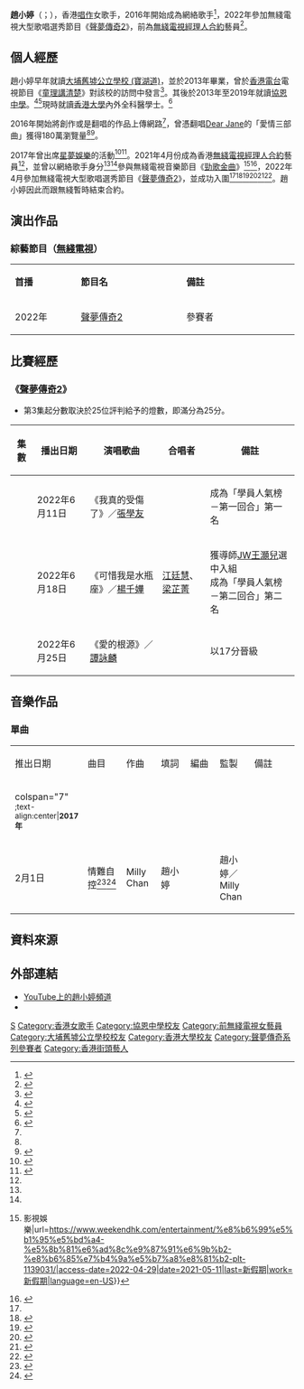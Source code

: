 {{藝人
| name = 趙小婷
| 英文名 = Pamela Chiu
| 類型 = 女歌手
| 羅馬拼音 = Chiu Siu Ting
| 圖片 = 
| 圖片簡介 = 
| 暱稱 = 
| 國籍 = {{CHN-HKG}}
| 籍貫 = 
| 出生日期 = {{birth date and age|2001|02|12}}
| 出生地點 = {{HKG}}
| 配偶 = 
| 兒女 = 
| 語言 = [[粵語|粵語]]、[[英語|英語]]、[[國語|國語]]
| 音樂類型 = [[華語流行音樂|華語流行音樂]]、[[粵語流行音樂|粵語流行音樂]]
| 職業 = [[歌手|歌手]]
| 教育程度 = [[內外全科醫學士|內外全科醫學士]]
| 母校 = {{HK}}[[大埔舊墟公立學校_(寶湖道)|大埔舊墟公立學校 (寶湖道)]]<br>{{HK}}[[協恩中學|協恩中學]]<br>{{flagicon|HKG}} [[香港大學|香港大學]]
| 宗教信仰 = 
| 演奏樂器 = 結他、鋼琴
| 出道日期 = 
| 出道地點 = {{HKG}}
| 出道作 = 
| 活躍年代 = 2016年至今
| 唱片公司 = 
| 经纪公司 = [[無綫電視|無綫電視]]（2021-2022年）
| 網站 = {{Instagram|pamsmusic}}
| module = {{Infobox YouTube personality
| embed = yes
| channel_name = 
| years_active = 2021年至今
| website = [https://youtube.com/c/PamChiu YouTube上的趙小婷頻道]
| genre = 學習心得、翻唱歌曲
| subscribers = 38,600人
| subscriber_date = 2022年6月30日
| views = 1,737,134次
| view_date = 2022年6月30日
}}
| 相關團體 = [[聲夢傳奇2|聲夢傳奇2]]
}}
'''趙小婷'''（{{lang-en |Pamela Chiu Siu Ting}}；{{bd|2001年|2月12日||}}），香港[[創作歌手|唱作]]女歌手，2016年開始成為網絡歌手<ref name=":4">{{Cite web|title=【專訪】讀書好就要做醫生？ 15歲小女生：唔去唱歌我會好後悔！|url=https://web.archive.org/web/20200129172759/http://www.orangenews.hk/officelady/system/2017/01/05/010048171.shtml|access-date=2022-04-28|author=Dustin|date=2017-01-06|work=[[橙新聞|橙新聞]]}}</ref>，2022年參加無綫電視大型歌唱選秀節目《[[聲夢傳奇2|聲夢傳奇2]]》，前為[[無綫電視藝員列表|無綫電視經理人合約]]藝員<ref name=":1">{{Cite web|title=聲夢傳奇2｜醫科生趙小婷受許廷鏗啟發：點解做醫生唔可以做歌手?|url=https://www.hk01.com/眾樂迷/764713/聲夢傳奇2-醫科生趙小婷受許廷鏗啟發-點解做醫生唔可以做歌手|access-date=2022-04-28|date=2022-04-28|last=劉傳謙|work=[[香港01|香港01]]|language=}}</ref>。

==個人經歷==
趙小婷早年就讀[[大埔舊墟公立學校_(寶湖道)|大埔舊墟公立學校 (寶湖道)]]，並於2013年畢業，曾於[[香港電台|香港電台]]電視節目《[[童理講清楚|童理講清楚]]》對該校的訪問中發言<ref>{{Cite web|title=童理講清楚 2013-05-26|url=https://podcast.rthk.hk/podcast/item.php?pid=483&eid=30960&year=2013&lang=en-US|access-date=2022-04-28|work=[[香港電台|香港電台]]}}</ref>。其後於2013年至2019年就讀[[協恩中學|協恩中學]]。<ref>{{Cite web |last=劉傳謙 |date=2022-06-10 |title=聲夢傳奇2｜21歲趙小婷為港大醫科生 中學讀協恩 歌藝被衛蘭稱讚 |url=https://www.hk01.com/眾樂迷/779754/聲夢傳奇2-21歲趙小婷為港大醫科生-中學讀協恩-歌藝被衛蘭稱讚 |website=香港01 |language=zh-HK |access-date=2022-06-30}}</ref><ref>{{Cite web|title=聲夢傳奇2｜21歲趙小婷跑出成大熱 未正式出道已有3萬粉絲|url=https://www.hk01.com/眾樂迷/764989/聲夢傳奇2-21歲趙小婷跑出成大熱-未正式出道已有3萬粉絲|access-date=2022-04-30|date=2022-04-30|last=關穎賢|work=香港01|language=zh-HK}}</ref>現時就讀[[香港大學|香港大學]]內外全科醫學士。<ref name=":2">{{Cite web|title=TVB唔怕青黃不接？ 《港姐》《後生仔》簽約藝人排住隊上位|url=https://www.hk01.com/即時娛樂/662971/tvb唔怕青黃不接-港姐-後生仔-簽約藝人排住隊上位|access-date=2022-04-29|date=2021-08-13|last=秦志鴻|work=香港01|language=zh-HK}}</ref>

2016年開始將創作或是翻唱的作品上傳網路<ref name=":4" />，曾憑翻唱[[Dear_Jane|Dear Jane]]的「愛情三部曲」獲得180萬瀏覽量<ref name=":4" /><ref>{{Cite web|title=Busking不停音樂 - 每集內容 - 第13集 - Nowhere Boys、馮允謙踩入尖沙咀及銅鑼灣Busking|url=https://programme.tvb.com/music/buskkkkkmusic/episode/13|access-date=2022-04-29|date=2017-08-04|work=tvb.com}}</ref>。

2017年曾出席[[星夢娛樂|星夢娛樂]]的活動<ref>{{Cite web |title=《聲夢傳奇2》參賽者｜21歲趙小婷原來係菊梓喬師妹 港大醫科生5年前做過星夢歌手 - 晴報 - 娛樂 - 中港台|url=https://skypost.ulifestyle.com.hk/article/3241736/%E3%80%8A%E8%81%B2%E5%A4%A2%E5%82%B3%E5%A5%872%E3%80%8B%E5%8F%83%E8%B3%BD%E8%80%85%EF%BD%9C21%E6%AD%B2%E8%B6%99%E5%B0%8F%E5%A9%B7%E5%8E%9F%E4%BE%86%E4%BF%82%E8%8F%8A%E6%A2%93%E5%96%AC%E5%B8%AB%E5%A6%B9%20%E6%B8%AF%E5%A4%A7%E9%86%AB%E7%A7%91%E7%94%9F5%E5%B9%B4%E5%89%8D%E5%81%9A%E9%81%8E%E6%98%9F%E5%A4%A2%E6%AD%8C%E6%89%8B#&gid=1&pid=1|access-date=2022-04-30|work=skypost.ulifestyle.com.hk|language=zh}}</ref><ref>{{Cite web |title=星夢娛樂集團 The Voice Entertainment Group - 今晚 #bigbigchannel #星夢團隊 #ally謝文欣 #Alvin伍富橋 #林師傑Auston #HANA菊梓喬 胡鴻鈞 Hubert Wu 吳若希 Jinny Ng 譚嘉儀 Kayee Tam #谷微vivian 仲有兩位新女生 #羅明嘉Jessica #趙小婷pamela|url=https://www.facebook.com/tvbmusicgroup/photos/a.260135177491897/773426836162726/|access-date=2022-04-29|date=2017-07-23|work=[[Facebook|Facebook]]|language=}}</ref>。2021年4月份成為香港[[無綫電視藝員列表|無綫電視經理人合約]]藝員<ref name=":2" />，並曾以網絡歌手身分<ref name=":3" /><ref name=":0" />參與無綫電視音樂節目《[[勁歌金曲|勁歌金曲]]》<ref name=":3">{{Cite web |title=勁歌金曲｜趙展彤被原唱曾若華大讚歌喉特別 12歲參加《超級巨聲》一夜成名 {{!}} 影視娛樂|url=https://www.weekendhk.com/entertainment/%e8%b6%99%e5%b1%95%e5%bd%a4-%e5%8b%81%e6%ad%8c%e9%87%91%e6%9b%b2-%e8%b6%85%e7%b4%9a%e5%b7%a8%e8%81%b2-plt-1139031/|access-date=2022-04-29|date=2021-05-11|last=新假期|work=新假期|language=en-US}}</ref><ref name=":0">{{Cite web|title=趙展彤與曾若華合唱《零分》獲大讚！12歲曾參加《超級巨聲》一夜成名|url=https://www.nmplus.hk/entertainment/%e8%b6%99%e5%b1%95%e5%bd%a4-%e5%8b%81%e6%ad%8c%e9%87%91%e6%9b%b2-%e8%b6%85%e7%b4%9a%e5%b7%a8%e8%81%b2-plt-ctb11-783065/|access-date=2022-04-28|date=2021-05-11|work=[[新Monday|新Monday]]|language=}}</ref>，2022年4月參加無綫電視大型歌唱選秀節目《[[聲夢傳奇2|聲夢傳奇2]]》，並成功入圍<ref name=":1" /><ref>{{Cite web |title=《聲夢傳奇2》學員亮相 猛將如雲各具特色|url=https://hk.on.cc/hk/bkn/cnt/entertainment/20220428/bkn-20220428215946643-0428_00862_001.html|access-date=2022-04-29|date=2022-04-28|work=on.cc東網|language=zh-hk}}</ref><ref>{{Cite web |title=《聲夢傳奇2》23位學員首度曝光 志偉睇好《JUNIOR》6人組合XiX|url=https://hk.news.yahoo.com/%E8%81%B2%E5%A4%A2%E5%82%B3%E5%A5%872-23%E4%BD%8D%E5%AD%B8%E5%93%A1%E9%A6%96%E5%BA%A6%E6%9B%9D%E5%85%89-%E5%BF%97%E5%81%89%E7%9D%87%E5%A5%BD-junior-6%E4%BA%BA%E7%B5%84%E5%90%88xix-223000402.html|access-date=2022-04-29|work=hk.news.yahoo.com|language=zh-Hant-HK}}</ref><ref>{{Cite web |last=關穎賢 |date=2022-06-04 |title=聲夢傳奇2｜ 21歲港大醫科生趙小婷成大熱 23位學員大起底 |url=https://www.hk01.com/眾樂迷/777509/聲夢傳奇2-23位學員大起底-21歲港大醫科生趙小婷成大熱 |website=香港01 |language=zh-HK |access-date=2022-06-30}}</ref><ref>{{Cite web |title=「聲夢學霸」趙小婷 賽前呼聲高 |url=https://hk.news.yahoo.com/%E8%81%B2%E5%A4%A2%E5%AD%B8%E9%9C%B8-%E8%B6%99%E5%B0%8F%E5%A9%B7-%E8%B3%BD%E5%89%8D%E5%91%BC%E8%81%B2%E9%AB%98-223000628.html |website=hk.news.yahoo.com |language=zh-Hant-HK |access-date=2022-06-30}}</ref><ref>{{Cite web |title=聲夢傳奇2｜21歲趙小婷IG粉絲破3萬 曾獲衛蘭點讚 - 20220603 - SHOWBIZ |url=https://ol.mingpao.com/ldy/showbiz/latest/20220603/1654265826598/%e8%81%b2%e5%a4%a2%e5%82%b3%e5%a5%872-21%e6%ad%b2%e8%b6%99%e5%b0%8f%e5%a9%b7ig%e7%b2%89%e7%b5%b2%e7%a0%b43%e8%90%ac-%e6%9b%be%e7%8d%b2%e8%a1%9b%e8%98%ad%e9%bb%9e%e8%ae%9a |website=明報OL網 |language=zh-hant |access-date=2022-06-30}}</ref>。趙小婷因此而跟無綫暫時結束合約。

== 演出作品 ==
=== 綜藝節目（[[無綫電視|無綫電視]]） ===
{| class="wikitable" width="70%"
| style="width:8%" |'''首播'''
| style="width:15%" |'''節目名'''
| style="width:16%" |'''備註'''
|-
|2022年
|[[聲夢傳奇2|聲夢傳奇2]]
|參賽者
|}

==比賽經歷==
=== 《[[聲夢傳奇2|聲夢傳奇2]]》 ===
*第3集起分數取決於25位評判給予的燈數，即滿分為25分。
{| class="wikitable mw-collapsible mw-collapsed"
|-
!集數!!播出日期!!演唱歌曲!!合唱者!!備註
|-
|{{center|1}}
|2022年6月11日
|《我真的受傷了》／[[張學友|張學友]]
|{{N/A}}
|成為「學員人氣榜－第一回合」第一名
|-
|{{center|2}}
|2022年6月18日
|《可惜我是水瓶座》／[[楊千嬅|楊千嬅]]
|[[江廷慧|江廷慧]]、[[梁芷菁|梁芷菁]]
|獲導師[[JW王灝兒|JW王灝兒]]選中入組<br>成為「學員人氣榜－第二回合」第二名
|-
|{{center|3}}
|2022年6月25日
|《愛的根源》／[[譚詠麟|譚詠麟]]
|{{N/A}}
|以17分晉級
|}

== 音樂作品 ==
===單曲===
{|class="wikitable" style="text-align:left;font-size:small;width:90%"
|- style="background:#FFF; color:#000;font-weight:bold;text-align:center"
|width="10%"|推出日期||width="16%"|曲目||width="13%"|作曲||width="13%"|填詞||width="13%"|編曲||width="13%"|監製||width="22%"|備註
|-
!colspan="7" <small>;text-align:center|'''2017年'''
|-
|2月1日
|情難自控<ref>{{Cite web|title=Apple Music 上的趙小婷《情難自控- Single》|url=https://music.apple.com/hk/album/%E6%83%85%E9%9B%A3%E8%87%AA%E6%8E%A7-single/1216193536|access-date=2022-04-28|work=Apple Music}}</ref><ref>{{Cite web |title=情難自控 (Uncontrollable)|url=https://www.kkbox.com/tw/tc/song/Gpdqtdke-IKc1tR9NZ|access-date=2022-04-29|work=[[KKBOX|KKBOX]]}}</ref>
|Milly Chan
|趙小婷
|
|趙小婷／Milly Chan
|
|}

== 資料來源 ==
{{Reflist}}

==外部連結==
* [https://youtube.com/c/PamChiu YouTube上的趙小婷頻道]
* {{Instagram|pamsmusic}}

{{聲夢傳奇}}
[[Category:趙姓|S]]
[[Category:香港女歌手|Category:香港女歌手]]
[[Category:協恩中學校友|Category:協恩中學校友]]
[[Category:前無綫電視女藝員|Category:前無綫電視女藝員]]
[[Category:大埔舊墟公立學校校友|Category:大埔舊墟公立學校校友]]
[[Category:香港大學校友|Category:香港大學校友]]
[[Category:聲夢傳奇系列參賽者|Category:聲夢傳奇系列參賽者]]
[[Category:香港街頭藝人|Category:香港街頭藝人]]